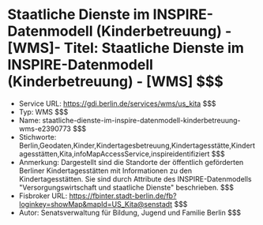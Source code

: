 # Staatliche Dienste im INSPIRE-Datenmodell (Kinderbetreuung) - [WMS]- Titel: Staatliche Dienste im INSPIRE-Datenmodell (Kinderbetreuung) - [WMS] $$$
- Service URL: https://gdi.berlin.de/services/wms/us_kita $$$
- Typ: WMS $$$
- Name: staatliche-dienste-im-inspire-datenmodell-kinderbetreuung-wms-e2390773 $$$
- Stichworte: Berlin,Geodaten,Kinder,Kindertagesbetreuung,Kindertagesstätte,Kindertagesstätten,Kita,infoMapAccessService,inspireidentifiziert $$$
- Anmerkung: Dargestellt sind die Standorte der öffentlich geförderten Berliner Kindertagesstätten mit Informationen zu den Kindertagesstätten. Sie sind durch Attribute des INSPIRE-Datenmodells "Versorgungswirtschaft und staatliche Dienste" beschrieben. $$$
- Fisbroker URL: https://fbinter.stadt-berlin.de/fb?loginkey=showMap&mapId=US_Kita@senstadt $$$
- Autor: Senatsverwaltung für Bildung, Jugend und Familie Berlin $$$
